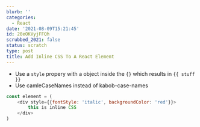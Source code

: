 ```yaml
---
blurb: ''
categories:
  - React
date: '2021-08-09T15:21:45'
id: 20eOKVyjFFQh
scrubbed_2021: false
status: scratch
type: post
title: Add Inline CSS To A React Element
---
```


- Use a `style` propery with a object inside the `{}` which results in `{{ stuff }}`
- Use camleCaseNames instead of kabob-case-names

```javascript
const element = (
    <div style={{fontStyle: 'italic', backgroundColor: 'red'}}>
        this is inline CSS
    </div>
)
```
